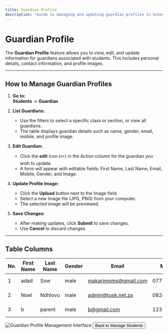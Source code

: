 ```yaml
---
title: Guardian Profile
description: "Guide to managing and updating guardian profiles in School CRM."
---
```


# Guardian Profile

The **Guardian Profile** feature allows you to view, edit, and update information for guardians associated with students. This includes personal details, contact information, and profile images.

---

## How to Manage Guardian Profiles

1. **Go to:**  
   **Students** → **Guardian**

2. **List Guardians:**  
   - Use the filters to select a specific class or section, or view all guardians.
   - The table displays guardian details such as name, gender, email, mobile, and profile image.

3. **Edit Guardian:**  
   - Click the **edit** icon (✏️) in the Action column for the guardian you wish to update.
   - A form will appear with editable fields: First Name, Last Name, Email, Mobile, Gender, and Image.

4. **Update Profile Image:**  
   - Click the **Upload** button next to the Image field.
   - Select a new image file (JPG, PNG) from your computer.
   - The selected image will be previewed.

5. **Save Changes:**  
   - After making updates, click **Submit** to save changes.
   - Use **Cancel** to discard changes.

---

## Table Columns

| No. | First Name | Last Name | Gender | Email                  | Mobile      | Image         | Action |
|-----|------------|-----------|--------|------------------------|-------------|---------------|--------|
| 1   | adad       | Sow       | male   | makarimpms@gmail.com   | 0777346787  | [Profile Img] | ✏️     |
| 2   | Noel       | Ndhlovu   | male   | admin@tusk.net.za      | 0824851195  | [Profile Img] | ✏️     |
| 3   | b          | parent    | male   | b@gmail.com            | 123         | [Profile Img] | ✏️     |

<Frame>
  <img src="/images/student-guariend.png" alt="Guardian Profile Management Interface" />
</Frame>


<Button href="/student/manage-students" variant="primary">
  Back to Manage Students
</Button> 